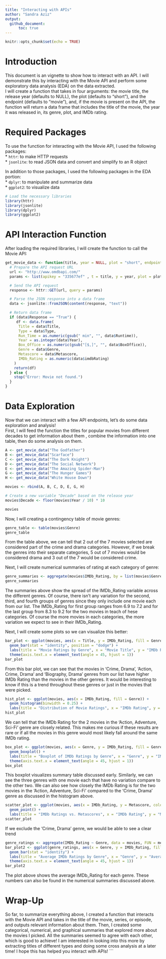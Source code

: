 ```yaml
---
title: "Interacting with APIs"
author: "Sandra Aziz"
output: 
  github_document:
      toc: true
---
```


```r
knitr::opts_chunk$set(echo = TRUE)
```

# Introduction
This document is an vignette to show how to interact with an API. I will demonstrate this by interacting with the Movie API and perform some exploratory data analysis (EDA) on the data extracted.  
I will create a function that takes in four arguments: the movie title, the release year (defaults to NULL), the plot (defaults to "short"), and the endpoint (defaults to "movie"), and, if the movie is present on the API, the function will return a data frame that includes the title of the movie, the year it was released in, its genre, plot, and IMDb rating.  

# Required Packages
To use the function for interacting with the Movie API, I used the following packages:  
* `httr`: to make HTTP requests  
* `jsonlite`: to read JSON data and convert and simplify to an R object  

In addition to those packages, I used the following packages in the EDA portion:  
* `dplyr`: to manipulate and summarize data  
* `ggplot2`: to visualize data  

```r
# Load the necessary libraries
library(httr)
library(jsonlite)
library(dplyr)
library(ggplot2)
```

# API Interaction Function
After loading the required libraries, I will create the function to call the Movie API:  
```r
get_movie_data <- function(title, year = NULL, plot = "short", endpoint = "movie") {
  # Prepare the API request URL
  url <- "http://www.omdbapi.com/"
  params <- list(apikey = "335677ef" , t = title, y = year, plot = plot, r = "json", type = endpoint)

  # Send the API request
  response <- httr::GET(url, query = params)

  # Parse the JSON response into a data frame
  data <- jsonlite::fromJSON(content(response, "text"))

  # Return data frame
  if (data$Response == "True") {
     df <- data.frame(
      Title = data$Title,
      Type = data$Type,
      Run_Time = as.numeric(gsub(" min", "", data$Runtime)),
      Year = as.integer(data$Year),
      Box_Office = as.numeric(gsub("[$,]", "", data$BoxOffice)),
      Genre = data$Genre,
      Metascore = data$Metascore,
      IMDb_Rating = as.numeric(data$imdbRating)
    )
    return(df)
  } else {
    stop("Error: Movie not found.")
  }
}
```

# Data Exploration
Now that we can interact with a few API endpoints, let's do some data exploration and analysis!  
First, I will feed the function the titles for popular movies from different decades to get information about them , combine the information into one table, then do some analysis on them.  

```r
A <- get_movie_data("The Godfather")
B <- get_movie_data("Scarface")
C <- get_movie_data("The Dark Knight")
D <- get_movie_data("The Social Network")
E <- get_movie_data("The Amazing Spider-Man")
G <- get_movie_data("The Hunger Games")
H <- get_movie_data("White House Down")

movies <- rbind(A, B, C, D, E, G, H)

# Create a new variable "Decade" based on the release year
movies$Decade <- floor(movies$Year / 10) * 10

movies
```

Now, I will creating a contingency table of movie genres:  
```r
genre_table <- table(movies$Genre)
genre_table
```

From the table above, we can tell that 2 out of the 7 movies selected are considered part of the crime and drama categories. However, if we break the genres into their separate categories, 5 out of 7 movies would be considered drama and 3 out of the 7 would be considered crime.  

Next, I will create numerical summaries of rating at each category of genre:
```r
genre_summaries <- aggregate(movies$IMDb_Rating, by = list(movies$Genre), FUN = summary)
genre_summaries
```
The summaries above show the spread of the IMDb_Rating variable across the different genres. Of course, there isn't any variation for the second, third, and fourth groups of genres since they only include one movie each from our list. The IMDb_Rating for first group ranges from 6.9 to 7.2 and for the last group from 8.3 to 9.2 for the two movies in teach of hese categories. Of course the more movies in each categories, the more variation we expect to see in their IMDb_Rating.  

Next, I will create some plots so we can visualize this better:
```r
bar_plot <- ggplot(movies, aes(x = Title, y = IMDb_Rating, fill = Genre)) +
  geom_bar(stat = "identity", position = "dodge") +
  labs(title = "Movie Ratings by Genre", x = "Movie Title", y = "IMDb Rating") + 
  theme(axis.text.x = element_text(angle = 45, hjust = 1))
bar_plot
```
From this bar plot, we can see that the movies in 'Crime, Drama', 'Action, Crime, Drama' and 'Biography, Drama' genres from our list have higher IMDb Rating than the movies in the other genres. It would be interesting to know if this is a trend throughout these genres or just in the movies that were picked.   

```r
hist_plot <- ggplot(movies, aes(x = IMDb_Rating, fill = Genre)) +
  geom_histogram(binwidth = 0.25) +
  labs(title = "Distribution of Movie Ratings", x = "IMDb Rating", y = "Count")
hist_plot
```
We can tell that the IMDb Rating for the 2 movies in the 'Action, Adventure, Sci-Fi' genre are closely related. This makes me curious if these results are rare or if all the movies in this genre would most likely fall around the same IMDb rating.

```r
box_plot <- ggplot(movies, aes(x = Genre, y = IMDb_Rating, fill = Genre)) +
  geom_boxplot() +
  labs(title = "Boxplot of IMDb Ratings by Genre", x = "Genre", y = "IMDb Rating") + 
  theme(axis.text.x = element_text(angle = 45, hjust = 1))
box_plot
```
This boxplot visualizes summary table discussed early. Similarly, we can see the three genres with one movie each that have no variation compare to the other two. We can also see how closely the IMDb Rating is for the two movies in the 'Action, Adventure, Sci-Fi' compared to the 'Crime, Drama' genre as discussed in the histogram above.  

```r
scatter_plot <- ggplot(movies, aes(x = IMDb_Rating, y = Metascore, color = Genre)) +
  geom_point() +
  labs(title = "IMDb Ratings vs. Metascores", x = "IMDb Rating", y = "Metascore") 
scatter_plot
```
If we exclude the 'Crime, Drama' genre, we would be able to see a clear trend 

```r
genre_ratings <- aggregate(IMDb_Rating ~ Genre, data = movies, FUN = mean)
bar_plot2 <- ggplot(genre_ratings, aes(x = Genre, y = IMDb_Rating, fill = Genre)) +
  geom_bar(stat = "identity") +
  labs(title = "Average IMDb Ratings by Genre", x = "Genre", y = "Average IMDb Rating") +
  theme(axis.text.x = element_text(angle = 45, hjust = 1))
bar_plot2
```
The plot above shows the average IMDb_Rating for each genre. These numbers can also be found in the numerical summaries discussed above.  

# Wrap-Up
So far, to summarize everything above, I created a function that interacts with the Movie API and takes in the title of the movie, series, or episode, and outputs relevant information about them. Then, I created some categorical, numerical, and graphical summaries that explored more about the movies I picked. All the summaries seemed to agree with each other, which is good to achieve! I am interested in looking into this more by extracting titles of different types and doing some cross analysis at a later time! I hope this has helped you interact with APIs!
```